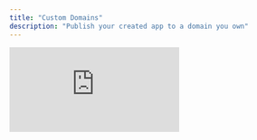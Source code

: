 ```yaml
---
title: "Custom Domains"
description: "Publish your created app to a domain you own"
---
```



<div style={{ position:"relative",paddingBottom:"56.25%",height:0,overflow:"hidden" }}>
<iframe style={{ position:"absolute",top:0,left:0,width:"100%",height:"100%" }} src="https://www.loom.com/embed/8505ba16961e47fcb1f96aedf5d3d5ba?sid=64bf8c81-4d14-4d59-a80d-20989c079d43" frameborder="0" webkitallowfullscreen mozallowfullscreen allowfullscreen />
</div>

<Frame caption="Custom domain configuration in the Publish modal">
  ![](/images/domains/modal.png)
</Frame>

## What is a custom domain?

A custom domain lets you use your own web address (like `yourapp.com`) instead of the default `created.app` address. You'll need to:

- Own a domain (purchase one from providers like GoDaddy if you don't have one)
- Have a Create Pro subscription ([upgrade here](https://create.xyz/pricing))
- Have an app ready to publish

<Note>
  **Important timing notes:**

  - DNS changes can take up to 48 hours to take effect
  - During this time, your domain might not work or might show old content
  - If it's been 48 hours since you'd added records and published your domain, reach out for support
</Note>

## How it works

When someone visits your domain:

<Steps>
  <Step title="DNS Lookup">
    Your domain provider checks its DNS records
  </Step>
  <Step title="Routing">
    The records point visitors to Create's servers
  </Step>
  <Step title="Delivery">
    Create routes visitors to your published app
  </Step>
</Steps>

DNS records are like an address book for the internet. They tell browsers where to find your app when someone types in your domain name.

## Setting up your domain

<Steps>
  <Step title="Publish your app">
    [Publish](/publish-and-share/publish) your Create app
  </Step>
  <Step title="Configure domain">
    Select "Publish to a custom domain" in the Publish modal
  </Step>
  <Step title="Add DNS records within your hosting control panel from your provider">
    Add these DNS records **_at your domain provide_**r:

    ```
    Type: A
    Name: @
    Value: 76.76.21.21
    ```

    ```
    Type: CNAME
    Name: www
    Value: cname.vercel-dns.com
    ```
  </Step>
</Steps>

<Note>
  **Using a subdomain?** For addresses like `app.your-domain.com`, just add one record:

  ```
  Type: A
  Name: subdomain-name (e.g., "app")
  Value: 76.76.21.21
  ```
</Note>

## Provider-specific setup

<AccordionGroup>
  <Accordion title="AWS Route 53">
    Follow these steps to configure your domain in AWS Route 53:

    <Steps>
      <Step title="Create a new record">
        <Frame>
          ![](/images/domains/aws-create.png)
        </Frame>
      </Step>
      <Step title="Configure A record">
        Select `A` for the record type and set `76.76.21.21` for the value.

        <Frame>
          ![](/images/domains/aws-apex.png)
        </Frame>
      </Step>
      <Step title="Add CNAME record">
        Create another record with:

        - Type: `CNAME`
        - Value: `cname.vercel-dns.com`
        - Subdomain: `www`

        <Frame>
          ![](/images/domains/aws-www.png)
        </Frame>
      </Step>
    </Steps>
    Your final configuration should look like this:

    <Frame>
      ![](/images/domains/aws-final.png)
    </Frame>
    <Warning>
      There should be ONLY ONE `A` record. If there is already one, please remove the old one.
    </Warning>
  </Accordion>
  <Accordion title="GoDaddy">
    Follow these steps to configure your domain in GoDaddy:

    <Steps>
      <Step title="Navigate to Domains">
        <Frame>
          ![](/images/domains/godaddy-domains.png)
        </Frame>
      </Step>
      <Step title="Add new record">
        <Frame>
          ![](/images/domains/godaddy-add.png)
        </Frame>
      </Step>
      <Step title="Configure records">
        Add both the A and CNAME records as shown:

        <Frame>
          ![](/images/domains/godaddy-records.png)
        </Frame>
      </Step>
    </Steps>
    Your final configuration should look like this:

    <Frame>
      ![](/images/domains/godaddy-final.png)
    </Frame>
  </Accordion>
</AccordionGroup>

## Removing a custom domain

<Steps>
  <Step title="Open Publish modal">
    Access the Publish settings for your app
  </Step>
  <Step title="Remove domain">
    Click "Remove domain" next to your custom domain
  </Step>
  <Step title="Clean up DNS">
    Remove the DNS records from your domain provider
  </Step>
</Steps>

## Need help?

Email [customers@create.xyz](mailto:customers@create.xyz) for support with domain setup.